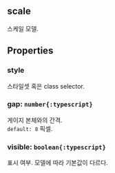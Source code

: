 ## scale
스케일 모델.
## Properties

### style
스타일셋 혹은 class selector.  

### gap: `number{:typescript}`
게이지 본체와의 간격.  
`default: 8` 픽셀. 

### visible: `boolean{:typescript}`
표시 여부.
모델에 따라 기본값이 다르다.  
